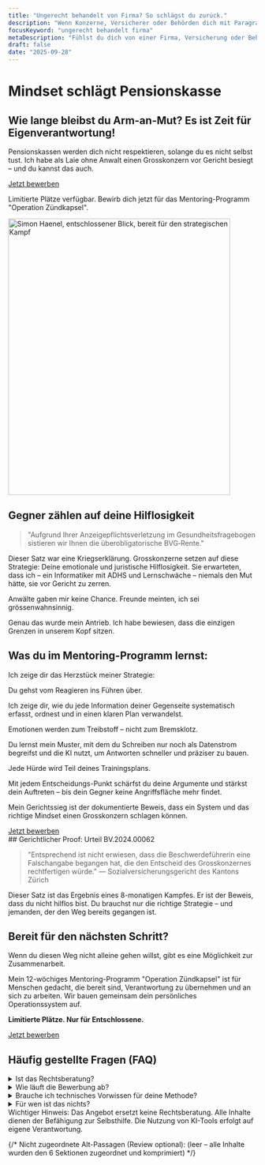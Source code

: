 ```yaml
---
title: "Ungerecht behandelt von Firma? So schlägst du zurück."
description: "Wenn Konzerne, Versicherer oder Behörden dich mit Paragraphen zermürben, ist das keine juristische Debatte. Es ist ein Angriff auf deine Intelligenz. Zeit, zurückzuschlagen."
focusKeyword: "ungerecht behandelt firma"
metaDescription: "Fühlst du dich von einer Firma, Versicherung oder Behörde ungerecht behandelt? Ich habe als Laie einen Grosskonzern besiegt. Hol dir die Methode, um die Kontrolle zurückzugewinnen."
draft: false
date: "2025-09-28"
---
```


<SectionWrapper variant="hero" prose={false}>
<div class="space-y-6">
  <h1>Mindset schlägt Pensionskasse</h1>
  <h2 class="text-2xl md:text-3xl font-bold !mt-10">Wie lange bleibst du Arm-an-Mut? Es ist Zeit für Eigenverantwortung!</h2>
  <p class="text-readable">Pensionskassen werden dich nicht respektieren, solange du es nicht selbst tust. Ich habe als Laie ohne Anwalt einen Grosskonzern vor Gericht besiegt – und du kannst das auch.</p>
  
  <div class="mt-12">
    <a href="/bewerbung" class="btn-primary text-lg px-8 py-4 inline-block">Jetzt bewerben</a>
    <p class="mt-4 text-sm text-text-primary/80">Limitierte Plätze verfügbar. Bewirb dich jetzt für das Mentoring-Programm "Operation Zündkapsel".</p>
  </div>

</div>
<div class="flex justify-center md:justify-end">
  <img 
    src="/assets/images/startseite-index/simon_haenel_entschlossen.webp" 
    alt="Simon Haenel, entschlossener Blick, bereit für den strategischen Kampf" 
    width="450" 
    height="560" 
    decoding="async" 
    fetchpriority="high"
    class="img-frame"
  />
</div>
</SectionWrapper>

<SectionWrapper variant="content">

## Gegner zählen auf deine Hilflosigkeit

> "Aufgrund Ihrer Anzeigepflichtsverletzung im Gesundheitsfragebogen sistieren wir Ihnen die überobligatorische BVG‑Rente."

Dieser Satz war eine Kriegserklärung. Grosskonzerne setzen auf diese Strategie: Deine emotionale und juristische Hilflosigkeit. Sie erwarteten, dass ich – ein Informatiker mit ADHS und Lernschwäche – niemals den Mut hätte, sie vor Gericht zu zerren.

Anwälte gaben mir keine Chance. Freunde meinten, ich sei grössenwahnsinnig.

Genau das wurde mein Antrieb. Ich habe bewiesen, dass die einzigen Grenzen in unserem Kopf sitzen.

</SectionWrapper>

<SectionWrapper variant="story" prose={false} width="wide">

## Was du im Mentoring-Programm lernst:

Ich zeige dir das Herzstück meiner Strategie:

<div class="card-grid items-stretch gap-8">
  <Card title="Du übernimmst das Steuer" badge="Schritt 1">
    <p class="text-lg font-semibold">Du gehst vom Reagieren ins Führen über.</p>
    <p class="text-text-on-surface-secondary">Ich zeige dir, wie du jede Information deiner Gegenseite systematisch erfasst, ordnest und in einen klaren Plan verwandelst.</p>
  </Card>
  <Card title="Du verwandelst Wut in Strategie" badge="Schritt 2">
    <p class="text-lg font-semibold">Emotionen werden zum Treibstoff – nicht zum Bremsklotz.</p>
    <p class="text-text-on-surface-secondary">Du lernst mein Muster, mit dem du Schreiben nur noch als Datenstrom begreifst und die KI nutzt, um Antworten schneller und präziser zu bauen.</p>
  </Card>
  <Card title="Du wächst an jedem Widerstand" badge="Schritt 3">
    <p class="text-lg font-semibold">Jede Hürde wird Teil deines Trainingsplans.</p>
    <p class="text-text-on-surface-secondary">Mit jedem Entscheidungs-Punkt schärfst du deine Argumente und stärkst dein Auftreten – bis dein Gegner keine Angriffsfläche mehr findet.</p>
  </Card>
</div>

Mein Gerichtssieg ist der dokumentierte Beweis, dass ein System und das richtige Mindset einen Grosskonzern schlagen können.

<div class="text-center mt-16">
    <a href="/bewerbung" class="btn-primary text-lg px-8 py-4">Jetzt bewerben</a>
</div>

</SectionWrapper>
<SectionWrapper variant="proof">
## Gerichtlicher Proof: Urteil BV.2024.00062

> "Entsprechend ist nicht erwiesen, dass die Beschwerdeführerin eine Falschangabe begangen hat, die den Entscheid des Grosskonzernes rechtfertigen würde." — Sozialversicherungsgericht des Kantons Zürich

Dieser Satz ist das Ergebnis eines 8-monatigen Kampfes. Er ist der Beweis, dass du nicht hilflos bist. Du brauchst nur die richtige Strategie – und jemanden, der den Weg bereits gegangen ist.

</SectionWrapper>

<SectionWrapper variant="accent">

## Bereit für den nächsten Schritt?

Wenn du diesen Weg nicht alleine gehen willst, gibt es eine Möglichkeit zur Zusammenarbeit.

Mein 12-wöchiges Mentoring-Programm "Operation Zündkapsel" ist für Menschen gedacht, die bereit sind, Verantwortung zu übernehmen und an sich zu arbeiten. Wir bauen gemeinsam dein persönliches Operationssystem auf.

**Limitierte Plätze. Nur für Entschlossene.**

<div class="text-center mt-8">
    <a href="/bewerbung" class="btn-primary text-lg px-8 py-4">Jetzt bewerben</a>
</div>

</SectionWrapper>

<SectionWrapper variant="content">

## Häufig gestellte Fragen (FAQ)

<div class="faq-accordion">
  <details class="faq-item">
    <summary class="faq-summary">Ist das Rechtsberatung?</summary>
    <div class="faq-content">
      <p>Nein. Ich liefere Bildung, Methoden und meine persönliche Erfahrung. Du vertrittst dich selbst. Für individuelle Rechtsfragen brauchst du einen zugelassenen Anwalt.</p>
    </div>
  </details>
  <details class="faq-item">
    <summary class="faq-summary">Wie läuft die Bewerbung ab?</summary>
    <div class="faq-content">
      <p>Du füllst das Bewerbungsformular aus. Ich prüfe deine Bewerbung und melde mich innerhalb von 48 Stunden bei dir. Nicht jede Bewerbung wird akzeptiert – ich arbeite nur mit Menschen, die bereit sind, Verantwortung zu übernehmen.</p>
    </div>
  </details>
  <details class="faq-item">
    <summary class="faq-summary">Brauche ich technisches Vorwissen für deine Methode?</summary>
    <div class="faq-content">
      <p>Nein. Du lernst, wie du denkst, nicht welche Knöpfe du drücken musst. Die KI ist nur ein Werkzeug, um deine Logik zu beschleunigen.</p>
    </div>
  </details>
  <details class="faq-item">
    <summary class="faq-summary">Für wen ist das nichts?</summary>
    <div class="faq-content">
      <p>Für Menschen, die eine schnelle Lösung suchen, ohne selbst zu denken. Für Menschen, die ihre Verantwortung an einen Anwalt abgeben wollen. Für Menschen, die Ausreden lieben.</p>
    </div>
  </details>
</div>

<div class="mt-10 text-sm text-text-primary/80">
  Wichtiger Hinweis: Das Angebot ersetzt keine Rechtsberatung. Alle Inhalte dienen der Befähigung zur Selbsthilfe. Die Nutzung von KI-Tools erfolgt auf eigene Verantwortung.
</div>

</SectionWrapper>

{/* Nicht zugeordnete Alt-Passagen (Review optional):
  (leer – alle Inhalte wurden den 6 Sektionen zugeordnet und komprimiert)
*/}
